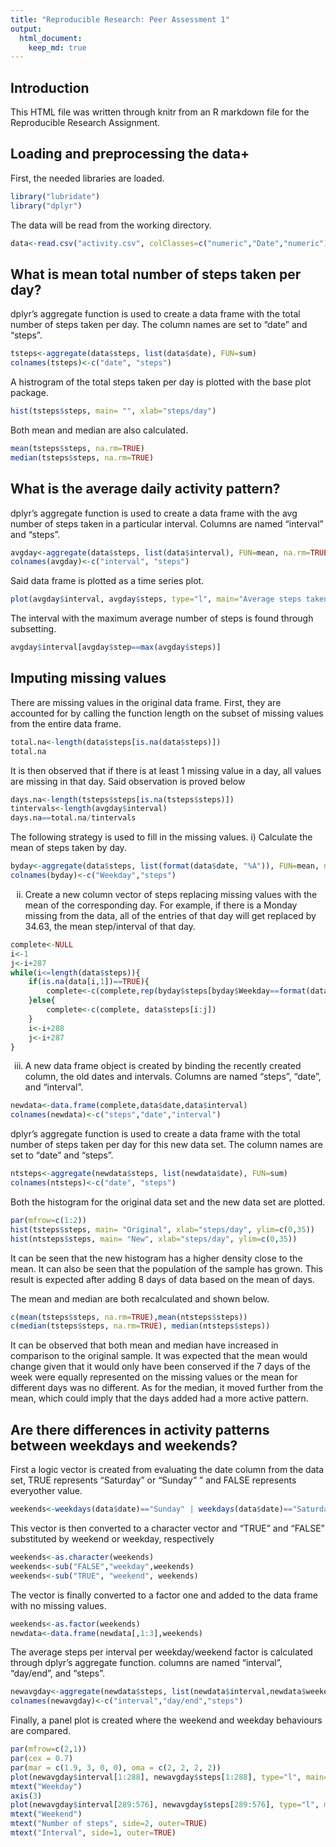 ```yaml
---
title: "Reproducible Research: Peer Assessment 1"
output: 
  html_document:
    keep_md: true
---
```

## Introduction
This HTML file was written through knitr from an R markdown file for the
Reproducible Research Assignment.


## Loading and preprocessing the data+
First, the needed libraries are loaded.

```r
library("lubridate")
library("dplyr")

```

The data will be read from the working directory.
```r
data<-read.csv("activity.csv", colClasses=c("numeric","Date","numeric"))
```
## What is mean total number of steps taken per day?

dplyr's aggregate function is used to create a data frame with the total number
of steps taken per day. The column names are set to "date" and "steps".
```r
tsteps<-aggregate(data$steps, list(data$date), FUN=sum)
colnames(tsteps)<-c("date", "steps")

```
A histrogram of the total steps taken per day is plotted with the base plot package.
```r
hist(tsteps$steps, main= "", xlab="steps/day")
```





Both mean and median are also calculated.
```r
mean(tsteps$steps, na.rm=TRUE)
median(tsteps$steps, na.rm=TRUE)
```
## What is the average daily activity pattern?
dplyr's aggregate function is used to create a data frame with the avg number of
steps taken in a particular interval. Columns are named "interval" and "steps".

```r
avgday<-aggregate(data$steps, list(data$interval), FUN=mean, na.rm=TRUE)
colnames(avgday)<-c("interval", "steps")
```
Said data frame is plotted as a time series plot.

```r
plot(avgday$interval, avgday$steps, type="l", main="Average steps taken, across all days", xlab= "5 minute interval", ylab="average steps")
```





The interval with the maximum average number of steps is found through subsetting.
```r
avgday$interval[avgday$step==max(avgday$steps)]
```

## Imputing missing values

There are missing values in the original data frame.
First, they are accounted for by calling the function length on the subset of 
missing values from the entire data frame.
```r
total.na<-length(data$steps[is.na(data$steps)])
total.na
```

It is then observed that if there is at least 1 missing value in a day, all values
are missing in that day. Said observation is proved below
```r
days.na<-length(tsteps$steps[is.na(tsteps$steps)])
tintervals<-length(avgday$interval)
days.na==total.na/tintervals
```
The following strategy is used to fill in the missing values.
i) Calculate the mean of steps taken by day.
```r
byday<-aggregate(data$steps, list(format(data$date, "%A")), FUN=mean, na.rm=TRUE)
colnames(byday)<-c("Weekday","steps")
```
ii) Create a new column vector of steps replacing missing values with the mean
of the corresponding day. For example, if there is a Monday missing from the data,
all of the entries of that day will get replaced by 34.63, the mean step/interval
of that day.
```r
complete<-NULL
i<-1
j<-i+287
while(i<=length(data$steps)){
    if(is.na(data[i,1])==TRUE){
        complete<-c(complete,rep(byday$steps[byday$Weekday==format(data$date[i], "%A")],288))
    }else{
        complete<-c(complete, data$steps[i:j])
    }
    i<-i+288
    j<-i+287
}
```
iii) A new data frame object is created by binding the recently created column,
the old dates and intervals. Columns are named "steps", "date", and "interval".

```r
newdata<-data.frame(complete,data$date,data$interval)
colnames(newdata)<-c("steps","date","interval")

```

dplyr's aggregate function is used to create a data frame with the total number
of steps taken per day for this new data set. The column names are set to "date" and "steps".
```r
ntsteps<-aggregate(newdata$steps, list(newdata$date), FUN=sum)
colnames(ntsteps)<-c("date", "steps")


```

Both the histogram for the original data set and the new data set are plotted.
```r
par(mfrow=c(1:2))
hist(tsteps$steps, main= "Original", xlab="steps/day", ylim=c(0,35))
hist(ntsteps$steps, main= "New", xlab="steps/day", ylim=c(0,35))
```





It can be seen that the new histogram has a higher density close to the mean.
It can also be seen that the population of the sample has grown.
This result is expected after adding 8 days of data based on the mean of days.




The mean and median are both recalculated and shown below.
```r
c(mean(tsteps$steps, na.rm=TRUE),mean(ntsteps$steps))
c(median(tsteps$steps, na.rm=TRUE), median(ntsteps$steps))
```

It can be observed that both mean and median have increased in comparison to the
original sample.
It was expected that the mean would change given that it would only have been conserved
if the 7 days of the week were equally represented on the missing values or the mean for different days was no different.
As for the median, it moved further from the mean, which could imply that the days added had a more active pattern.

## Are there differences in activity patterns between weekdays and weekends?
First a logic vector is created from evaluating the date column from the data set, TRUE represents "Saturday" or "Sunday" " and FALSE represents everyother value.
```r
weekends<-weekdays(data$date)=="Sunday" | weekdays(data$date)=="Saturday"
```
This vector is then converted to a character vector and "TRUE" and  "FALSE" substituted by weekend or weekday, respectively
```r
weekends<-as.character(weekends)
weekends<-sub("FALSE","weekday",weekends)
weekends<-sub("TRUE", "weekend", weekends)
```
The vector is finally converted to a factor one and added to the data frame with no missing values.
```r
weekends<-as.factor(weekends)
newdata<-data.frame(newdata[,1:3],weekends)
```
The average steps per interval per weekday/weekend factor is calculated through dplyr's aggregate function. columns are named "interval", "day/end", and "steps".
```r
newavgday<-aggregate(newdata$steps, list(newdata$interval,newdata$weekends), FUN=mean)
colnames(newavgday)<-c("interval","day/end","steps")
```
Finally, a panel plot is created where the weekend and weekday behaviours are compared.
```r
par(mfrow=c(2,1))
par(cex = 0.7)
par(mar = c(1.9, 3, 0, 0), oma = c(2, 2, 2, 2))
plot(newavgday$interval[1:288], newavgday$steps[1:288], type="l", main="", xlab= "", ylab="Steps", col="blue", ylim=c(0,250), xaxt='n')
mtext("Weekday")
axis(3)
plot(newavgday$interval[289:576], newavgday$steps[289:576], type="l", main="", xlab= "Interval", ylab="Steps", col="blue" , ylim=c(0,250))
mtext("Weekend")
mtext("Number of steps", side=2, outer=TRUE)
mtext("Interval", side=1, outer=TRUE)
```

